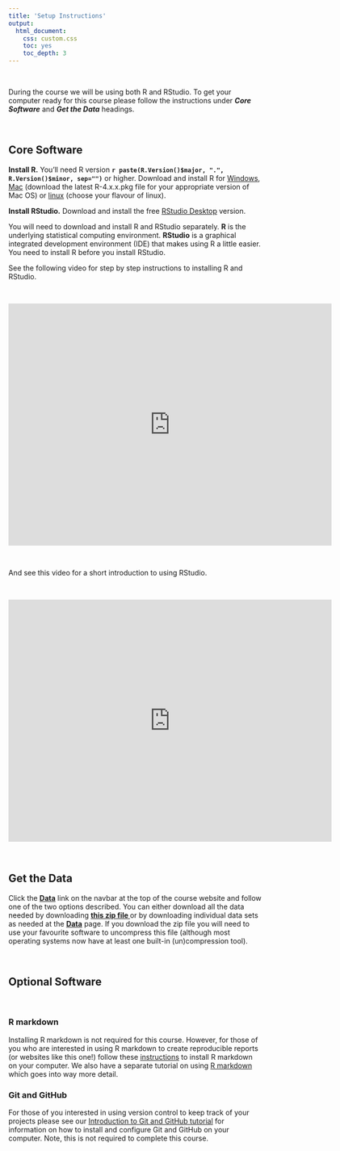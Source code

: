 ```yaml
---
title: 'Setup Instructions'
output: 
  html_document:
    css: custom.css
    toc: yes
    toc_depth: 3
---
```


\  

During the course we will be using both R and RStudio. To get your computer ready for this course please follow the instructions under **_Core Software_** and **_Get the Data_** headings.   

\  

## Core Software
**Install R.** You'll need R version **`r paste(R.Version()$major, ".", R.Version()$minor, sep="")`** or higher. Download and install R for [Windows](http://cran.r-project.org/bin/windows/base/){target="_blank"},  [Mac](http://cran.r-project.org/bin/macosx/){target="_blank"} (download the latest R-4.x.x.pkg file for your appropriate version of Mac OS) or [linux](https://cran.r-project.org/bin/linux){target="_blank"} (choose your flavour of linux).

**Install RStudio.** Download and install the free [RStudio Desktop](https://www.rstudio.com/products/rstudio/download/){target="_blank"} version.

You will need to download and install R and RStudio separately. **R** is the underlying statistical computing environment. **RStudio** is a graphical integrated development environment (IDE) that makes using R a little easier. You need to install R before you install RStudio.

See the following video for step by step instructions to installing R and RStudio.

\  

<iframe src="https://player.vimeo.com/video/415501284" width="640" height="480" frameborder="0" allow="autoplay; fullscreen" allowfullscreen></iframe>

\  

And see this video for a short introduction to using RStudio.

\  

<iframe src="https://player.vimeo.com/video/416391353" width="640" height="480" frameborder="0" allow="autoplay; fullscreen" allowfullscreen></iframe>

\  

## Get the Data
Click the **[<i class="fa fa-download"></i> Data](data.html)** link on the navbar at the top of the course website and follow one of the two options described. You can either download all the data needed by downloading **[this zip file <i class="fa fa-file-archive-o" aria-hidden="true"></i>](data/all_data.zip)** or by downloading individual data sets as needed at the **[<i class="fa fa-download"></i> Data](data.html)** page. If you download the zip file you will need to use your favourite software to uncompress this file (although most operating systems now have at least one built-in (un)compression tool). 

\  

## Optional Software

\  

### R markdown
Installing R markdown is not required for this course. However, for those of you who are interested in using R markdown to create reproducible reports (or websites like this one!) follow these [instructions](install_rmarkdown.html){target="_blank"} to install R markdown on your computer. We also have a separate tutorial on using [R markdown](Rmarkdown_intro.html) which goes into way more detail.  

### Git and GitHub
For those of you interested in using version control to keep track of your projects please see our [Introduction to Git and GitHub tutorial](Github_intro.html) for information on how to install and configure Git and GitHub on your computer. Note, this is not required to complete this course.  
